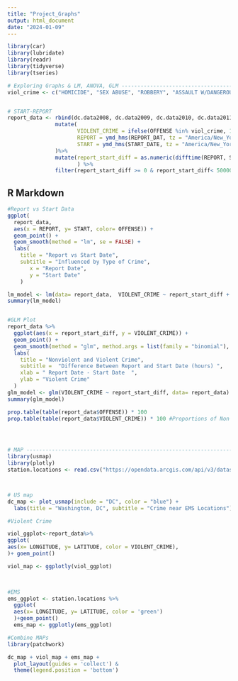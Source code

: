 ---
title: "Project_Graphs"
output: html_document
date: "2024-01-09"
---

```{r}
library(car)
library(lubridate)
library(readr)
library(tidyverse)
library(tseries)

# Exploring Graphs & LM, ANOVA, GLM ------------------------------------------------------------
viol_crime <- c("HOMICIDE", "SEX ABUSE", "ROBBERY", "ASSAULT W/DANGEROUS WEAPON")


# START-REPORT
report_data <- rbind(dc.data2008, dc.data2009, dc.data2010, dc.data2011, dc.data2012, dc.data2013, dc.data2014, dc.data2015, dc.data2016, dc.data2017, dc.data2018, dc.data2019, dc.data2020, dc.data2021, dc.data2022, dc.data2023)%>%
               mutate(
                      VIOLENT_CRIME = ifelse(OFFENSE %in% viol_crime, 1, 0),
                      REPORT = ymd_hms(REPORT_DAT, tz = "America/New_York"),
                      START = ymd_hms(START_DATE, tz = "America/New_York")
               )%>%
               mutate(report_start_diff = as.numeric(difftime(REPORT, START, units = "hours")),
                      ) %>%
               filter(report_start_diff >= 0 & report_start_diff< 50000) #filter outliers
```

## R Markdown


```{r}
#Report vs Start Data
ggplot(
  report_data, 
  aes(x = REPORT, y= START, color= OFFENSE)) +
  geom_point() +
  geom_smooth(method = "lm", se = FALSE) +
  labs(
    title = "Report vs Start Date",
    subtitle = "Influenced by Type of Crime",
       x = "Report Date",
       y = "Start Date"
    )

lm_model <- lm(data= report_data,  VIOLENT_CRIME ~ report_start_diff + OFFENSE + SHIFT+ METHOD)
summary(lm_model)


#GLM Plot
report_data %>%
  ggplot(aes(x = report_start_diff, y = VIOLENT_CRIME)) +
  geom_point() +
  geom_smooth(method = "glm", method.args = list(family = "binomial"), se = FALSE) +
  labs(
    title = "Nonviolent and Violent Crime",
    subtitle =  "Difference Between Report and Start Date (hours) ",
    xlab = " Report Date - Start Date  ",
    ylab = "Violent Crime"
  )
glm_model <- glm(VIOLENT_CRIME ~ report_start_diff, data= report_data)
summary(glm_model)

prop.table(table(report_data$OFFENSE)) * 100
prop.table(table(report_data$VIOLENT_CRIME)) * 100 #Proportions of Non vs Violent Crime are not equivalent Nonviolent = 84.16% & Violent =15.84%





```





```{r}

# MAP ---------------------------------------------------------------------
library(usmap)
library(plotly)
station.locations <- read.csv("https://opendata.arcgis.com/api/v3/datasets/05d048a0aa4845c6a0912f3a9f216992_6/downloads/data?format=csv&spatialRefId=4326&where=1%3D1", stringsAsFactors = FALSE)



# US map 
dc_map <- plot_usmap(include = "DC", color = "blue") +
  labs(title = "Washington, DC", subtitle = "Crime near EMS Locations")

#Violent Crime

viol_ggplot<-report_data%>%
ggplot(
aes(x= LONGITUDE, y= LATITUDE, color = VIOLENT_CRIME),
)+ goem_point()

viol_map <- ggplotly(viol_ggplot)
 


#EMS
ems_ggplot <- station.locations %>% 
  ggplot(
  aes(x= LONGITUDE, y= LATITUDE, color = 'green')
  )+geom_point()
  ems_map <- ggplotly(ems_ggplot)

#Combine MAPs
library(patchwork)

dc_map + viol_map + ems_map +
  plot_layout(guides = 'collect') &
  theme(legend.position = 'bottom')


```






